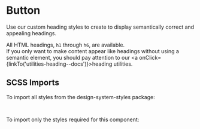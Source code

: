 
<Meta of={HeadingStories} />

# Button

<div className="lead">
  Use our custom heading styles to create to display semantically correct and appealing headings.
</div>

All HTML headings, `h1` through `h6`, are available.<br/>
If you only want to make content appear like headings without using a semantic element, you should pay attention to our <a onClick={linkTo('utilities-heading--docs')}>heading utilities</a>.

<Canvas of={HeadingStories.Default} />
<div className="hide-col-default">
  <Controls of={HeadingStories.Default} />
</div>

## SCSS Imports

To import all styles from the design-system-styles package:

```css dark
@use '@swisspost/design-system-styles/index.scss';
```

To import only the styles required for this component:

```css dark
@use '@swisspost/design-system-styles/basics.scss';
@use '@swisspost/design-system-styles/components/type.scss';
```
